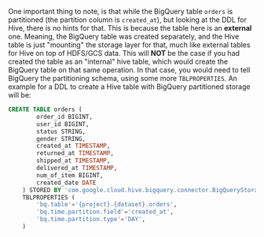 One important thing to note, is that while the BigQuery table `orders` is partitioned (the partition column is `created_at`), but looking at the DDL for Hive, there is no hints for that.
This is because the table here is an __external__ one. Meaning, the BigQuery table was created separately, and the Hive table is just "mounting" the storage layer for that, much like external tables for Hive on top of HDFS/GCS data. This will __NOT__ be the case if you had created the table as an "internal" hive table, which would create the BigQuery table on that same operation.
In that case, you would need to tell BigQuery the partitioning schema, using some more `TBLPROPERTIES`. An example for a DDL to create a Hive table with BigQuery partitioned storage will be:

```sql
CREATE TABLE orders (
        order_id BIGINT,
        user_id BIGINT,
        status STRING,
        gender STRING,
        created_at TIMESTAMP,
        returned_at TIMESTAMP,
        shipped_at TIMESTAMP,
        delivered_at TIMESTAMP,
        num_of_item BIGINT,
        created_date DATE
    ) STORED BY 'com.google.cloud.hive.bigquery.connector.BigQueryStorageHandler'
    TBLPROPERTIES (
        'bq.table'='{project}.{dataset}.orders',
        'bq.time.partition.field'='created_at',
        'bq.time.partition.type'='DAY',
    )
```
